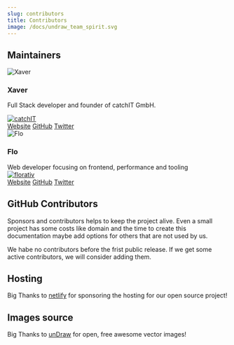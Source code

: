 ```yaml
---
slug: contributors
title: Contributors
image: /docs/undraw_team_spirit.svg
---
```



## Maintainers

<div className="row">
  <div className="col col--6 margin-bottom--lg">
    <div className="card card--full-height">
      <div className="card__header">
        <div className="avatar avatar--vertical">
          <img alt="Xaver" className="avatar__photo avatar__photo--xl margin-bottom--md"
            src={useBaseUrl('supporter/avatar/xaver.png')}/>
          <div className="avatar__intro">
            <h3 className="avatar__name">Xaver</h3>
          </div>
        </div>
      </div>
      <div className="card__body text--center">
         <p>Full Stack developer and founder of catchIT&nbsp;GmbH.</p>
      </div>
      <div className="card__footer text--center">
        <a href="https://catchit.xyz">
          <img alt="catchIT" src={useBaseUrl('supporter/catchit.svg')} className="margin-bottom--md img--company"/>
        </a>
        <div className="button-group button-group--block">
          <a className="button button--primary" href="https://xaver.xyz">Website</a>
          <a className="button button--primary" href="https://github.com/xf-">GitHub</a>
          <a className="button button--primary" href="https://twitter.com/__xaver">Twitter</a>
        </div>
      </div>
    </div>
  </div>
  <div className="col col--6 margin-bottom--lg">
    <div className="card card--full-height">
      <div className="card__header">
        <div className="avatar avatar--vertical">
          <img alt="Flo" className="avatar__photo avatar__photo--xl margin-bottom--md"
               src={useBaseUrl('supporter/avatar/flo.png')}/>
          <div className="avatar__intro">
            <h3 className="avatar__name">Flo</h3>
          </div>
        </div>
      </div>
      <div className="card__body text--center">
        Web developer focusing on frontend, performance and tooling
      </div>
      <div className="card__footer text--center">
        <a href="https://www.schliflo.de/">
           <img alt="florativ" src={useBaseUrl('supporter/florativ.svg')} className="margin-bottom--md img--company"/>
        </a>
        <div className="button-group button-group--block">
          <a className="button button--primary" href="https://www.schliflo.de/">Website</a>
          <a className="button button--primary" href="https://github.com/schliflo">GitHub</a>
          <a className="button button--primary" href="https://twitter.com/schliflo">Twitter</a>
        </div>
      </div>
    </div>
  </div>
</div>

## GitHub Contributors

Sponsors and contributors helps to keep the project alive. Even a small project has some costs like domain and the time to create this documentation maybe add options for others that are not used by us.

We habe no contributors before the frist public release. If we get some active contributors, we will consider adding them.

## Hosting

Big Thanks to [netlify](https://www.netlify.com/) for sponsoring the hosting for our open source project!

## Images source

Big Thanks to [unDraw](https://undraw.co/) for open, free awesome vector images!

<FooterSvg className="img--footer" />